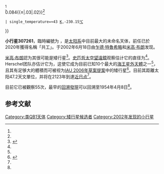 {{DISPLAYTITLE:{{mp|(307261) 2002 MS|4}}}}
{{Infobox planet
 | bgcolour=#FFFFC0
 | name={{mp|(307261) 2002 MS|4}}
 | image             = 2002_MS4_orbit_2018.png
 | image_size        = 280
 | caption           = {{mp|2002 MS|4}}有著比[[創神星|創神星]]更斜但相似的軌道，此圖顯示其於2018年1月1日的位置。
 | discovery=yes
 | discovery_ref = <ref name="MPEC2002-W27">{{Cite web
  |title=MPEC 2002-W27 : 2002 MS4, 2002 QX47, 2002 VR128
  |publisher=IAU Minor Planet Center
  |date=2002-11-21
  |url=http://www.cfa.harvard.edu/mpec/K02/K02W27.html
  |accessdate=2009-08-26
  |archive-date=2012-07-14
  |archive-url=https://www.webcitation.org/699xIurGr?url=http://www.minorplanetcenter.net/iau/mpec/K02/K02W27.html
  |dead-url=no
  }}</ref>
 | discoverer=[[乍德·特魯希略|乍德·特魯希略]]<br>[[米高·E·布朗|米高·E·布朗]]
 | discovered=18 June 2002
 | mp_name={{mp|2002 MS|4}}
 | alt_names=''none''
 | mp_category = [[QB1天体|QB1天体]] ([[Minor_Planet_Center|MPC]])<ref name="MPEC2009-P26">{{Cite web
  |title=MPEC 2009-P26 :Distant Minor Planets (2009 AUG. 17.0 TT)
  |publisher=IAU Minor Planet Center
  |date=2009-08-07
  |url=http://www.cfa.harvard.edu/mpec/K09/K09P26.html
  |accessdate=2009-08-31
  |archive-date=2010-04-10
  |archive-url=https://web.archive.org/web/20100410171342/http://www.cfa.harvard.edu/mpec/K09/K09P26.html
  |dead-url=no
  }}</ref><br>[[离散盘|离散盘天体]] ([[Deep_Ecliptic_Survey|DES]])<ref name=Buie>{{Cite web
 |author      = [[Marc_W._Buie|Marc W. Buie]]
 |date        = 2008-05-03 using 46 of 46 observations
 |title       = Orbit Fit and Astrometric record for 02MS4
 |publisher   = SwRI (Space Science Department)
 |url         = http://www.boulder.swri.edu/~buie/kbo/astrom/02MS4.html
 |accessdate  = 2009-08-31
 |deadurl     = yes
 |archiveurl  = https://web.archive.org/web/20110604033434/http://www.boulder.swri.edu/~buie/kbo/astrom/02MS4.html
 |archivedate = 2011-06-04
}}</ref>
 | orbit_ref = <ref name=jpldata>{{Cite web
  |date=2008-05-03 last obs
  |title=JPL Small-Body Database Browser: (2002 MS4)
  |url=http://ssd.jpl.nasa.gov/sbdb.cgi?sstr=2002MS4
  |accessdate=2009-08-24
  |archive-date=2012-04-15
  |archive-url=https://web.archive.org/web/20120415175413/http://ssd.jpl.nasa.gov/sbdb.cgi?sstr=2002MS4
  |dead-url=no
  }}</ref>
 | epoch = June 18, 2009 (2455000.5)
 | semimajor=41.931 AU<br>(6272.78832 Gigameters)
 | perihelion=36.004 AU<br>(5386.12174 Gigameters)
 | aphelion=47.858 [[Astronomical_unit|AU]]<br>(7159.4 Gigameters)
 | eccentricity=0.14135
 | period=271.53 [[Julian_year_(astronomy)|yr]]
 | inclination=17.693[[degree_(angle)|°]]
 | asc_node=216.086°
 | arg_peri=213.200°
 | mean_anomaly=210.108°
 | avg_speed=4.58 km/[[second|s]]
 | physical_characteristics=yes
 | dimensions=934 ± 47 km<ref name=TNOsCool6>{{cite web
|title="TNOs are Cool": A survey of the trans-Neptunian region VI. Herschel/PACS observations and thermal modeling of 19 classical Kuiper belt objects
|author=Vilenius, E., Kiss, C., Mommert, M. et al.
|date=2012-04-04
|url=http://arxiv.org/pdf/1204.0697.pdf
|accessdate=2012-05-07
|archive-date=2018-12-04
|archive-url=https://web.archive.org/web/20181204005827/https://arxiv.org/pdf/1204.0697.pdf
|dead-url=no
}}</ref>
<br>726 ± 123 km<ref name=Spitzer2007>Stansberry, Grundy, Brown, Spencer, Trilling, Cruikshank, Luc Margot ''Physical Properties of Kuiper Belt and Centaur Objects: Constraints from Spitzer Space Telescope'' (2007) [http://arxiv.org/abs/astro-ph/0702538v2 Preprint arXiv] {{Wayback|url=http://arxiv.org/abs/astro-ph/0702538v2 |date=20161009163720 }}</ref>
 | mass=
 | density=
 | surface_grav=
 | escape_velocity=
 | sidereal_day=
 | spectral_type= B-V=0.69; V-R=0.38<ref>{{Cite web |url=http://www.physics.nau.edu/~tegler/research/survey.htm |title=Kuiper Belt Object Magnitudes and Surface Colors |accessdate=2006-11-05 |last=Tegler |first=Stephen C. |coauthors= |date=2006-01-26 |archiveurl=https://web.archive.org/web/20060901063349/http://www.physics.nau.edu/~tegler/research/survey.htm |archivedate=2006年9月1日 |deadurl=yes }}</ref>
| magnitude = 20.6<ref name=AstDys>{{Cite web|title=AstDyS 2002MS4 Ephemerides|publisher=Department of Mathematics, University of Pisa, Italy|url=http://hamilton.dm.unipi.it/astdys/index.php?pc=1.1.3.0&n=2002MS4|accessdate=2009-08-27|archiveurl=https://www.webcitation.org/5jXaRMD9V?url=http://hamilton.dm.unipi.it/astdys/index.php?pc=1.1.3.0|archivedate=2009-09-04|deadurl=yes}}</ref>
 | abs_magnitude=3.8<ref name=jpldata/>
 | albedo=0.051{{±|.036|.022}}<ref name=TNOsCool6/><br>0.084{{±|.03|.02}}<ref name=Spitzer2007/>
 | single_temperature=≈43 [[kelvin|K]],-230.15[[celsius|℃]]
}}

'''小行星307261'''，臨時編號为 '''{{mp|2002 MS|4}}'''，是[[太阳系|太阳系]]中目前最大的未命名天体，前任{{mp|(225088) 2007 OR|10}}已於2020年獲得名稱「共工」。于2002年6月18日由[[乍德·特魯希略|乍德·特魯希略]]和[[米高·布朗|米高·布朗]]发现。

[[米高·布朗|米高·布朗]]認为其很可能是矮行星<ref name="Brown-dplist">
{{cite web
 |title=How many dwarf planets are there in the outer solar system? (updates daily) 
 |publisher=[[California_Institute_of_Technology|California Institute of Technology]] 
 |author=Michael E. Brown 
 |author-link=Michael E. Brown 
 |url=http://www.gps.caltech.edu/~mbrown/dps.html 
 |accessdate=2011-08-25 
 |deadurl=yes 
 |archiveurl=https://web.archive.org/web/20111018154917/http://www.gps.caltech.edu/~mbrown/dps.html 
 |archivedate=2011-10-18 
 |df= 
}}
</ref>。[[史匹哲太空望遠鏡|史匹哲太空望遠鏡]]观察估计它的直径为{{val|726|123|u=公里}}<ref name=Spitzer2007/>。Herschel团队亦估计它为{{val|934|47|u=公里}}，这使它成为目前已知10个最大的[[海王星外天體|海王星外天體]]之一<ref name=TNOsCool6 />，且其有足够大的體積而可被视为[[國際天文聯合會的行星定義|IAU 2006年草案提案]]中的矮行星<ref name="IAU-draft2006">{{cite web
 |title=The Path to Defining Planets
 |first=Owen
 |last=Gingerich
 |author-link=Owen Gingerich
 |work=Harvard-Smithsonian Center for Astrophysics and IAU EC Planet Definition Committee chair
 |date=2006-08-16
 |url=https://www.iau.org/static/publications/ga_newspapers/20060812.pdf
 |accessdate=2007-03-13
 |format=PDF
 |page=4 <!-- Series 3 -->
 |archive-date=2020-10-25
 |archive-url=https://web.archive.org/web/20201025201123/https://www.iau.org/static/publications/ga_newspapers/20060812.pdf
 |dead-url=no
 }}</ref>。目前其距離太阳47.2天文單位，并将在2123年到達[[近日点|近日点]]<ref name=jpldata />。 

目前它已被觀察55次，最早的[[回溯發現|回溯發現]]可以回溯至1954年4月8日<ref name=jpldata />。

==参考文献==
<references/>

{{类冥矮行星}}
{{海王星外天體}}

[[Category:类QB1天体|Category:类QB1天体]]
[[Category:矮行星候选者|Category:矮行星候选者]]
[[Category:2002年发现的小行星|Category:2002年发现的小行星]]